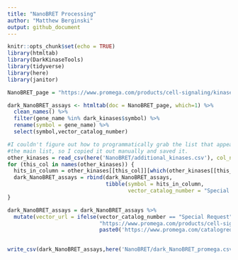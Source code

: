 ```yaml
---
title: "NanoBRET Processing"
author: "Matthew Berginski"
output: github_document
---
```


```r
knitr::opts_chunk$set(echo = TRUE)
library(htmltab)
library(DarkKinaseTools)
library(tidyverse)
library(here)
library(janitor)
```


```r
NanoBRET_page = "https://www.promega.com/products/cell-signaling/kinase-target-engagement/nanobret-te-intracellular-kinase-assay/?catNum=N2520&accordion0=0&accordion1=0"

dark_NanoBRET_assays <- htmltab(doc = NanoBRET_page, which=1) %>%
  clean_names() %>%
  filter(gene_name %in% dark_kinases$symbol) %>%
  rename(symbol = gene_name) %>%
  select(symbol,vector_catalog_number)

#I couldn't figure out how to programmatically grab the list that appears below
#the main list, so I copied it out manually and saved it.
other_kinases = read_csv(here('NanoBRET/additional_kinases.csv'), col_names = F)
for (this_col in names(other_kinases)) {
  hits_in_column = other_kinases[[this_col]][which(other_kinases[[this_col]] %in% dark_kinases$symbol)]
  dark_NanoBRET_assays = rbind(dark_NanoBRET_assays, 
                               tibble(symbol = hits_in_column,
                                      vector_catalog_number = "Special Request"))
}

dark_NanoBRET_assays = dark_NanoBRET_assays %>%
  mutate(vector_url = ifelse(vector_catalog_number == "Special Request",
                             "https://www.promega.com/products/cell-signaling/kinase-target-engagement/nanobret-te-intracellular-kinase-assay/?catNum=N2520&accordion1=0",
                             paste0('https://www.promega.com/catalogredirection.aspx?partno=',vector_catalog_number)))
  

write_csv(dark_NanoBRET_assays,here('NanoBRET/dark_NanoBRET_promega.csv'))
```

